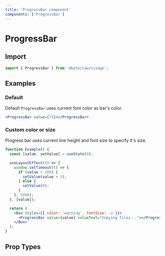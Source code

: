 ```yaml
---
title: 'ProgressBar component'
components: ['ProgressBar']
---
```


# ProgressBar

## Import

```js transpile=false
import { ProgressBar } from '@byteclaw/visage';
```

## Examples

### Default

Default `ProgressBar` uses current font color as bar's color.

```jsx live=true
<ProgressBar value={75}></ProgressBar>
```

### Custom color or size

Progress bar uses current line height and font size to specify it's size.

```jsx live=true
function Example() {
  const [value, setValue] = useState(0);

  useLayoutEffect(() => {
    window.setTimeout(() => {
      if (value < 100) {
        setValue(value + 5);
      } else {
        setValue(0);
      }
    }, 1000);
  }, [value]);

  return (
    <Box styles={{ color: 'warning', fontSize: -2 }}>
      <ProgressBar value={value} valueText="Copying files..."></ProgressBar>
    </Box>
  );
}
```

## Prop Types

<PropTypes component="ProgressBar" />
